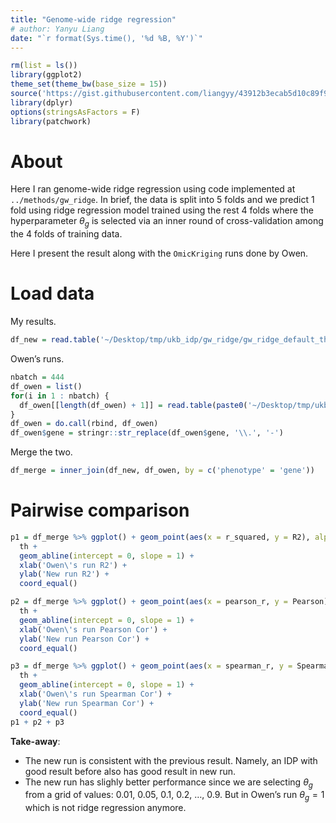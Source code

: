 ```yaml
---
title: "Genome-wide ridge regression"
# author: Yanyu Liang
date: "`r format(Sys.time(), '%d %B, %Y')`"
---
```


```r
rm(list = ls())
library(ggplot2)
theme_set(theme_bw(base_size = 15))
source('https://gist.githubusercontent.com/liangyy/43912b3ecab5d10c89f9d4b2669871c9/raw/3ca651cfa53ffccb8422f432561138a46e93710f/my_ggplot_theme.R')
library(dplyr)
options(stringsAsFactors = F)
library(patchwork)
```

# About

Here I ran genome-wide ridge regression using code implemented at `../methods/gw_ridge`.
In brief, the data is split into 5 folds and we predict 1 fold using ridge regression model trained using the rest 4 folds where the hyperparameter $\theta_g$ is selected via an inner round of cross-validation among the 4 folds of training data.

Here I present the result along with the `OmicKriging` runs done by Owen.

# Load data

My results.

```r
df_new = read.table('~/Desktop/tmp/ukb_idp/gw_ridge/gw_ridge_default_theta_g_fold_5_5.tsv.gz', header = T)
```

Owen's runs.

```r
nbatch = 444
df_owen = list()
for(i in 1 : nbatch) {
  df_owen[[length(df_owen) + 1]] = read.table(paste0('~/Desktop/tmp/ukb_idp/owen_okriging/okriging_cv_', i, '_summary.txt'), header = T)
}
df_owen = do.call(rbind, df_owen)
df_owen$gene = stringr::str_replace(df_owen$gene, '\\.', '-')
```

Merge the two.

```r
df_merge = inner_join(df_new, df_owen, by = c('phenotype' = 'gene'))
```

# Pairwise comparison

```r
p1 = df_merge %>% ggplot() + geom_point(aes(x = r_squared, y = R2), alpha = 0.2) + 
  th + 
  geom_abline(intercept = 0, slope = 1) +
  xlab('Owen\'s run R2') +
  ylab('New run R2') + 
  coord_equal()

p2 = df_merge %>% ggplot() + geom_point(aes(x = pearson_r, y = Pearson), alpha = 0.2) + 
  th + 
  geom_abline(intercept = 0, slope = 1) +
  xlab('Owen\'s run Pearson Cor') +
  ylab('New run Pearson Cor') + 
  coord_equal()

p3 = df_merge %>% ggplot() + geom_point(aes(x = spearman_r, y = Spearman), alpha = 0.2) + 
  th + 
  geom_abline(intercept = 0, slope = 1) +
  xlab('Owen\'s run Spearman Cor') +
  ylab('New run Spearman Cor') + 
  coord_equal()
p1 + p2 + p3
```


**Take-away**: 

* The new run is consistent with the previous result. Namely, an IDP with good result before also has good result in new run.
* The new run has slighly better performance since we are selecting $\theta_g$ from a grid of values: 0.01, 0.05, 0.1, 0.2, ..., 0.9. But in Owen's run $\theta_g = 1$ which is not ridge regression anymore.


